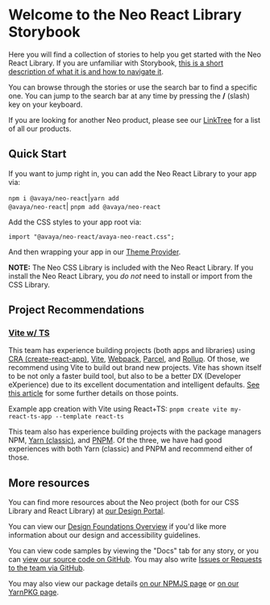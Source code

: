 <Meta title="Introduction" />

# Welcome to the Neo React Library Storybook

Here you will find a collection of stories to help you get started with the Neo React Library. If you are unfamiliar with Storybook, [this is a short description of what it is and how to navigate it](https://storybook.js.org/docs/react/get-started/browse-stories).

You can browse through the stories or use the search bar to find a specific one. You can jump to the search bar at any time by pressing the **/** (slash) key on your keyboard.

If you are looking for another Neo product, please see our [LinkTree](https://linktr.ee/avaya_dux) for a list of all our products.

## Quick Start

If you want to jump right in, you can add the Neo React Library to your app via:

<code>npm i @avaya/neo-react</code>|<code>yarn add @avaya/neo-react</code>|
<code>pnpm add @avaya/neo-react</code>

Add the CSS styles to your app root via:

<code>import "@avaya/neo-react/avaya-neo-react.css";</code>

And then wrapping your app in our [Theme Provider](/story/components-neo-theme-provider--default).

**NOTE:** The Neo CSS Library is included with the Neo React Library. If you install the
Neo React Library, you _do not_ need to install or import from the CSS
Library.

## Project Recommendations

### [Vite w/ TS](https://vitejs.dev/guide/)

This team has experience building projects (both apps and libraries) using [CRA (create-react-app)](https://create-react-app.dev/), [Vite](https://vitejs.dev/), [Webpack](https://webpack.js.org/), [Parcel](https://parceljs.org/), and [Rollup](https://www.rollupjs.org/guide/en/). Of those, we recommend using Vite to build out brand new projects. Vite has shown itself to be not only a faster build tool, but also to be a better DX (Developer eXperience) due to its excellent documentation and intelligent defaults. [See this article](https://blog.logrocket.com/vite-3-vs-create-react-app-comparison-migration-guide/) for some further details on those points.

Example app creation with Vite using React+TS: `pnpm create vite my-react-ts-app --template react-ts`

This team also has experience building projects with the package managers NPM, [Yarn (classic)](https://classic.yarnpkg.com/lang/en/docs/install/), and [PNPM](https://pnpm.io/installation). Of the three, we have had good experiences with both Yarn (classic) and PNPM and recommend either of those.

## More resources

You can find more resources about the Neo project (both for our CSS Library and React Library) at [our Design Portal](https://design.avayacloud.com/components/web/setup-web).

You can view our [Design Foundations Overview](https://design.avayacloud.com/guidelines/overview) if you'd like more information about our design and accessibility guidelines.

You can view code samples by viewing the "Docs" tab for any story, or you can [view our source code on GitHub](https://github.com/avaya-dux/neo-react-library). You may also write [Issues or Requests to the team via GitHub](https://github.com/avaya-dux/neo-react-library/issues).

You may also view our package details [on our NPMJS page](https://www.npmjs.com/package/@avaya/neo-react) or [on our YarnPKG page](https://yarnpkg.com/package/@avaya/neo-react).
